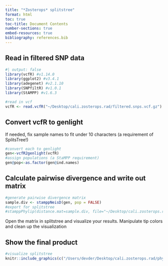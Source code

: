 ```yaml
---
title: "*Zosterops* splitstree"
format: html
toc: true
toc-title: Document Contents
number-sections: true
embed-resources: true
bibliography: references.bib
---
```


## Read in filtered SNP data
```r
#| output: false
library(vcfR) #v1.14.0
library(ggplot2) #v3.4.1
library(adegenet) #v2.1.10
library(SNPfiltR) #v1.0.1
library(StAMPP) #v1.6.3

#read in vcf
vcfR <- read.vcfR("~/Desktop/cali.zosterops.rad/filtered.snps.vcf.gz")
```

## Convert vcfR to genlight
If needed, fix sample names to fit under 10 characters (a requirement of SplitsTree!)
```r
#convert each to genlight
gen<-vcfR2genlight(vcfR)
#assign populations (a StaMPP requirement)
gen@pop<-as.factor(gen@ind.names)
```

## Calculate pairwise divergence and write out matrix
```r
#generate pairwise divergence matrix
sample.div <- stamppNeisD(gen, pop = FALSE)
#export for splitstree
#stamppPhylip(distance.mat=sample.div, file="~/Desktop/cali.zosterops.rad/90.filtered.splits.txt")
```
Open the matrix in splitstree and visualize your results. Manipulate tip colors and clean up the visualization

## Show the final product
```r
#visualize splitstree
knitr::include_graphics(c("/Users/devder/Desktop/cali.zosterops.rad/phylogenetic.network.png"))
```

